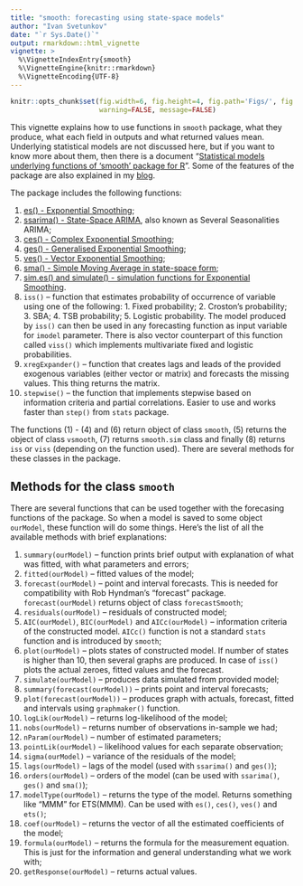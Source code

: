 ```yaml
---
title: "smooth: forecasting using state-space models"
author: "Ivan Svetunkov"
date: "`r Sys.Date()`"
output: rmarkdown::html_vignette
vignette: >
  %\VignetteIndexEntry{smooth}
  %\VignetteEngine{knitr::rmarkdown}
  %\VignetteEncoding{UTF-8}
---
```


```r
knitr::opts_chunk$set(fig.width=6, fig.height=4, fig.path='Figs/', fig.show='hold',
                      warning=FALSE, message=FALSE)
```

This vignette explains how to use functions in `smooth` package, what they produce, what each field in outputs and what returned values mean. Underlying statistical models are not discussed here, but if you want to know more about them, then there is a document "[Statistical models underlying functions of 'smooth' package for R](https://github.com/config-i1/smooth/blob/master/inst/doc/smooth-Documentation.pdf)". Some of the features of the package are also explained in my [blog](https://forecasting.svetunkov.ru/en/tag/smooth/).

The package includes the following functions:

1. [es() - Exponential Smoothing](es.html);
2. [ssarima() - State-Space ARIMA](ssarima.html), also known as Several Seasonalities ARIMA;
3. [ces() - Complex Exponential Smoothing](ces.html);
4. [ges() - Generalised Exponential Smoothing](ges.html);
5. [ves() - Vector Exponential Smoothing](ves.html);
6. [sma() - Simple Moving Average in state-space form](sma.html);
7. [sim.es() and simulate() - simulation functions for Exponential Smoothing](simulate.html).
8. `iss()` -- function that estimates probability of occurrence of variable using one of the following: 1. Fixed probability; 2. Croston's probability; 3. SBA; 4. TSB probability; 5. Logistic probability. The model produced by `iss()` can then be used in any forecasting function as input variable for `imodel` parameter. There is also vector counterpart of this function called `viss()` which implements multivariate fixed and logistic probabilities.
9. `xregExpander()` -- function that creates lags and leads of the provided exogenous variables (either vector or matrix) and forecasts the missing values. This thing returns the matrix.
10. `stepwise()` -- the function that implements stepwise based on information criteria and partial correlations. Easier to use and works faster than `step()` from `stats` package.

The functions (1) - (4) and (6) return object of class `smooth`, (5) returns the object of class `vsmooth`, (7) returns `smooth.sim` class and finally (8) returns `iss` or `viss` (depending on the function used). There are several methods for these classes in the package.

## Methods for the class `smooth`

There are several functions that can be used together with the forecasing functions of the package. So when a model is saved to some object `ourModel`, these function will do some things. Here's the list of all the available methods with brief explanations:

1. `summary(ourModel)` -- function prints brief output with explanation of what was fitted, with what parameters and errors;
2. `fitted(ourModel)` -- fitted values of the model;
3. `forecast(ourModel)` -- point and interval forecasts. This is needed for compatibility with Rob Hyndman's "forecast" package. `forecast(ourModel)` returns object of class `forecastSmooth`;
4. `residuals(ourModel)` -- residuals of constructed model;
5. `AIC(ourModel)`, `BIC(ourModel)` and `AICc(ourModel)` -- information criteria of the constructed model. `AICc()` function is not a standard `stats` function and is introduced by `smooth`;
6. `plot(ourModel)` -- plots states of constructed model. If number of states is higher than 10, then several graphs are produced. In case of `iss()` plots the actual zeroes, fitted values and the forecast.
7. `simulate(ourModel)` -- produces data simulated from provided model;
8. `summary(forecast(ourModel))` -- prints point and interval forecasts;
9. `plot(forecast(ourModel))` -- produces graph with actuals, forecast, fitted and intervals using `graphmaker()` function.
10. `logLik(ourModel)` -- returns log-likelihood of the model;
11. `nobs(ourModel)` -- returns number of observations in-sample we had;
12. `nParam(ourModel)` -- number of estimated parameters;
13. `pointLik(ourModel)` -- likelihood values for each separate observation;
14. `sigma(ourModel)` -- variance of the residuals of the model;
15. `lags(ourModel)` -- lags of the model (used with `ssarima()` and `ges()`);
16. `orders(ourModel)` -- orders of the model (can be used with `ssarima()`, `ges()` and `sma()`);
17. `modelType(ourModel)` -- returns the type of the model. Returns something like "MMM" for ETS(MMM). Can be used with `es()`, `ces()`, `ves()` and `ets()`;
18. `coef(ourModel)` -- returns the vector of all the estimated coefficients of the model;
19. `formula(ourModel)` -- returns the formula for the measurement equation. This is just for the information and general understanding what we work with;
20. `getResponse(ourModel)` -- returns actual values.
